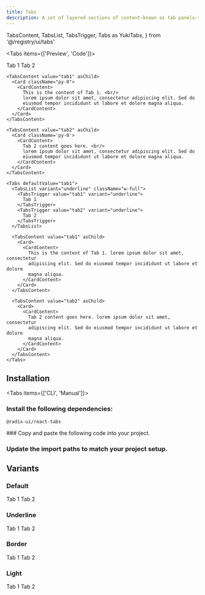 ```yaml
---
title: Tabs
description: A set of layered sections of content—known as tab panels—that are displayed one at a time, extended with additional variants and styling options.
---
```


  TabsContent,
  TabsList,
  TabsTrigger,
  Tabs as YukiTabs,
} from '@/registry/ui/tabs'

<Tabs items={['Preview', 'Code']}>

<Tab value='Preview'>

  <YukiTabs defaultValue="tab1">
    <TabsList variant='underline' className="w-full">
      <TabsTrigger value="tab1" variant='underline'>
        Tab 1
      </TabsTrigger>
      <TabsTrigger value="tab2" variant='underline'>
        Tab 2
      </TabsTrigger>
    </TabsList>

    <TabsContent value="tab1" asChild>
      <Card className="py-0">
        <CardContent>
          This is the content of Tab 1. <br/>
          lorem ipsum dolor sit amet, consectetur adipiscing elit. Sed do
          eiusmod tempor incididunt ut labore et dolore magna aliqua.
        </CardContent>
      </Card>
    </TabsContent>

    <TabsContent value="tab2" asChild>
      <Card className='py-0'>
        <CardContent>
          Tab 2 content goes here. <br/>
          lorem ipsum dolor sit amet, consectetur adipiscing elit. Sed do
          eiusmod tempor incididunt ut labore et dolore magna aliqua.
        </CardContent>
      </Card>
    </TabsContent>

  </YukiTabs>

</Tab>

<Tab value='Code'>

```tsx
<Tabs defaultValue="tab1">
  <TabsList variant="underline" className="w-full">
    <TabsTrigger value="tab1" variant="underline">
      Tab 1
    </TabsTrigger>
    <TabsTrigger value="tab2" variant="underline">
      Tab 2
    </TabsTrigger>
  </TabsList>

  <TabsContent value="tab1" asChild>
    <Card>
      <CardContent>
        This is the content of Tab 1. lorem ipsum dolor sit amet, consectetur
        adipiscing elit. Sed do eiusmod tempor incididunt ut labore et dolore
        magna aliqua.
      </CardContent>
    </Card>
  </TabsContent>

  <TabsContent value="tab2" asChild>
    <Card>
      <CardContent>
        Tab 2 content goes here. lorem ipsum dolor sit amet, consectetur
        adipiscing elit. Sed do eiusmod tempor incididunt ut labore et dolore
        magna aliqua.
      </CardContent>
    </Card>
  </TabsContent>
</Tabs>
```

</Tab>

</Tabs>

## Installation

<Tabs items={['CLI', 'Manual']}>

<Tab value='CLI'>

<Install name="tabs" />

</Tab>

<Tab value='Manual'>

<Steps>
<Step>

### Install the following dependencies:

```package-install
@radix-ui/react-tabs
```

</Step>

<Step>
### Copy and paste the following code into your project.

<ComponentSource name="ui/tabs.tsx" />

</Step>

<Step>

### Update the import paths to match your project setup.

</Step>

</Steps>
</Tab>

</Tabs>

## Variants

### Default

<YukiTabs defaultValue="tab1">
  <TabsList variant="default" className="w-full">
    <TabsTrigger value="tab1" variant="default">
      Tab 1
    </TabsTrigger>
    <TabsTrigger value="tab2" variant="default">
      Tab 2
    </TabsTrigger>
  </TabsList>
</YukiTabs>

### Underline

<YukiTabs defaultValue="tab1">
  <TabsList variant="underline" className="w-full">
    <TabsTrigger value="tab1" variant="underline">
      Tab 1
    </TabsTrigger>
    <TabsTrigger value="tab2" variant="underline">
      Tab 2
    </TabsTrigger>
  </TabsList>
</YukiTabs>

### Border

<YukiTabs defaultValue="tab1">
  <TabsList variant="border" className="w-full">
    <TabsTrigger value="tab1" variant="border">
      Tab 1
    </TabsTrigger>
    <TabsTrigger value="tab2" variant="border">
      Tab 2
    </TabsTrigger>
  </TabsList>
</YukiTabs>

### Light

<YukiTabs defaultValue="tab1">
  <TabsList variant="light" className="w-full">
    <TabsTrigger value="tab1" variant="light">
      Tab 1
    </TabsTrigger>
    <TabsTrigger value="tab2" variant="light">
      Tab 2
    </TabsTrigger>
  </TabsList>
</YukiTabs>
